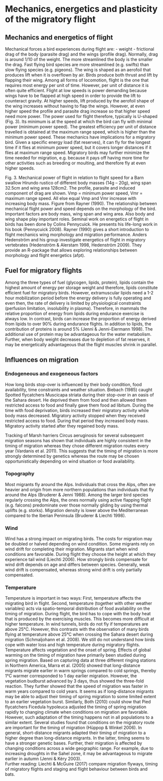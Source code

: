 # Mechanics, energetics and plasticity of the migratory flight {#Sec:MechanicsEnergetics}

## Mechanics and energetics of flight

Mechanical forces a bird experiences during flight are:
-	weight
-	frictional drag of the body (parasite drag) and the wings (profile drag). 
Normally, drag is around 1/10 of the weight. The more streamlined the body is the smaller the drag. Fast flying bird species are more streamlined (e.g. swifts) than slow flying species (e.g. pigeons). The wing is shaped as an aerofoil that produces lift when it is overflown by air. Birds produce both thrust and lift by flapping their wing. 
Among all forms of locomotion, flight is the one that requires most energy per unit of time. However, per unit of distance it is often quite efficient. Flight at low speeds is power demanding because wings have to be flapped at high speed in order to provide the lift to counteract gravity. At higher speeds, lift produced by the aerofoil shape of the wing increases without having to flap the wings. However, at even higher speed the profile and parasite drag increase so that higher speed need more power. The power used for flight therefore, typically is U-shaped (Fig. 3). Its minimum is at the speed at which the bird can fly with minimal power (minimum power speed). The greatest efficiency per unit of distance travelled is obtained at the maximum range speed, which is higher than the minimum power speed. These mechanics have implications for a migratory bird. Given a specific energy load (fat reserves), it can fly for the longest time if it flies at minimum power speed, but it covers longer distances if it flies at maximum range speed. Migratory birds may further minimize the time needed for migration, e.g. because it pays off having more time for other activities such as breeding or moulting, and therefore fly at even higher speeds.

 
Fig. 3. Mechanical power of flight in relation to flight speed for a Barn swallow Hirundo rustico of different body masses (14g – 20g), wing span 32.5cm and wing area 128cm2. The profile, parasite and induced component of drag are shown. Vmp = minimum power speed, Vmr = maximum range speed. All else equal Vmp and Vmr increase with increasing body mass. Figure from Rayner (1990).
The relationship between mechanical flight power and speed depends on the morphology of the bird. Important factors are body mass, wing span and wing area. Also body and wing shape play important roles. 
Seminal work on energetics of flight in birds has been done by Colins Pennycuick. He presents his life-long work in his book (Pennycuick 2008). Rayner (1990) gives a short introduction to flight mechanics wing morphology and migration performance. Anders Hedenström and his group investigate energetics of flight in migratory vertebrates (Hedenström & Alerstam 1998, Hedenström 2009). They provide an R-package that allows exploring relationships between morphology and flight energetics (afpt).


## Fuel for migratory flights
Among the three types of fuel (glycogen, lipids, protein), lipids contain the highest amount of energy per storage weight and therefore, lipids constitute efficient fuel for migratory birds. However, extramuscular lipids need a 1-2 hour mobilization period before the energy delivery is fully operating and even then, the rate of delivery is limited by physiological constraints (perfusion limitation, insolubility in plasma). Therefore, in mammals the relative proportion of energy from lipids during endurance exercise is always low. In contrast, birds can increase the proportion of energy derived from lipids to over 90% during endurance flights. In addition to lipids, the contribution of proteins is around 5% (Jenni & Jenni-Eiermann 1998). The additional use of protein may be advantageous for the water metabolism. Further, when body weight decreases due to depletion of fat reserves, it may be energetically advantageous that the flight muscles shrink in parallel.

##	Influences on migration
###	Endogeneous and exogeneous factors
How long birds stop-over is influenced by their body condition, food availability, time constraints and weather situation. Biebach (1985) caught Spotted flycatchers Muscicapa striata during their stop-over in an oasis of the Sahara desert. He deprived them from food and then allowed them restricted access to food and finally gave them food ad libitum. During the time with food deprivation, birds increased their migratory activity while body mass decreased. Migratory activity stopped when they received restricted access to food. During that period they increased body mass. Migratory activity started after they regained body mass. 

Tracking of Marsh harriers Circus aeruginosis for several subsequent migration seasons has shown that individuals are highly consistent in the timing of migration whereas they chose different migration routes every year (Vardanis et al. 2011). This suggests that the timing of migration is more strongly determined by genetics whereas the route may be chosen opportunistically depending on wind situation or food availability.  

###	Topography
Most migrants fly around the Alps. Individuals that cross the Alps, often are heavier and origin from more northern populations than individuals that fly around the Alps (Bruderer & Jenni 1988). Among the larger bird species regularly crossing the Alps, the ones normally using active flapping flight (e.g. falcons) predominate over those normally gliding by using thermal uplifts (e.g. storks).
Migration density is lower above the Mediterranean compared to the Iberian Peninsula (Bruderer & Liechti 1998). 

###	Wind
Wind has a strong impact on migrating birds. The costs for migration may be doubled or halved depending on wind condition. Some migrants rely on wind drift for completing their migration. Migrants start when wind conditions are favorable. During flight they choose the height at which they experience tail wind (Liechti 2006). How strongly birds compensate for wind drift depends on age and differs between species. Generally, weak wind drift is compensated, whereas strong wind drift is only partially compensated. 

###	Temperature 
Temperature is important in two ways: First, temperature affects the migrating bird in flight. Second, temperature (together with other weather variables) acts via spatio-temporal distribution of food availability on the timing of migration. 
During flight, the bird has to cope with the body heat that is produced by the exercising muscles. This becomes more difficult at higher temperature. In wind tunnels, birds do not fly if temperatures are above 25°C. However, this contrasts with the observation of many birds flying at temperature above 25°C when crossing the Sahara desert during migration (Schmaljohann et al. 2008). We still do not understand how birds cope with water loss and high temperature during migratory flights. 
Temperature affects vegetation and the onset of spring. Effects of global warming on the timing of migration have primarily been studied during spring migration. Based on capturing data at three different ringing stations in Northern America, Marra et al. (2005) showed that long-distance migrants migrate earlier in warm springs compared to cold springs, thereby 1°C warmer corresponded to 1 day earlier migration. However, the vegetation budburst advanced by 3 days, thus showed the three-fold reaction. They further showed that the speed of migration was faster in warm years compared to cold years. It seems as if long-distance migrants may be able to adjust their timing of spring migration to some limited extent to an earlier vegetation burst. Similarly, Both (2010) could show that Pied flycatchers Ficedula hypoleuca adjusted the timing of spring migration rapidly to changing climate when conditions on migration are favorable. However, such adaptation of the timing happens not in all populations to a similar extent. Several studies found that conditions on the migratory route are important for the timing of migration (Hüppop & Winkel 2006). 
In general, short-distance migrants adapted their timing of migration to a higher degree than long-distance migrants. In the latter, timing seems to have a stronger genetic bases. Further, their migration is affected by changing conditions across a wide geographic range. For example, due to increasing droughts in the Sahel zone, it may be advantageous to migrate earlier in autumn (Jenni & Kéry 2003).  
Further reading: Liechti & McGuire (2017) compare migration flyways, timing of migratory flights and staging and flight behaviour between birds and bats.
